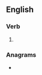==English==

===Verb===
{{head|en|present participle}}

# {{present participle of|sterilize|lang=en|nocat=1}}

===Anagrams===
* {{anagrams|en|Listerizing}}